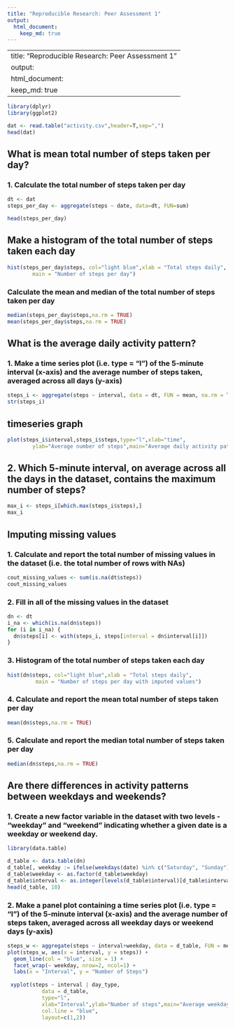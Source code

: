 ```yaml
---
title: "Reproducible Research: Peer Assessment 1"
output: 
  html_document:
    keep_md: true
---
```


---
title: "Reproducible Research: Peer Assessment 1"
output: 
  html_document:
    keep_md: true
------
```r
library(dplyr)
library(ggplot2)

```

```r
dat <- read.table("activity.csv",header=T,sep=",")
head(dat)
```


## What is mean total number of steps taken per day?
### 1. Calculate the total number of steps taken per day
```r
dt <- dat
steps_per_day <- aggregate(steps ~ date, data=dt, FUN=sum)
```


```r
head(steps_per_day)
```


## Make a histogram of the total number of steps taken each day
```r
hist(steps_per_day$steps, col="light blue",xlab = "Total steps daily", 
        main = "Number of steps per day")
```

### Calculate the mean and median of the total number of steps taken per day
```r
median(steps_per_day$steps,na.rm = TRUE)
mean(steps_per_day$steps,na.rm = TRUE)

```

## What is the average daily activity pattern?
### 1. Make a time series plot (i.e. type = “l”) of the 5-minute interval (x-axis) and the average number of steps taken, averaged across all days (y-axis)
```r
steps_i <- aggregate(steps ~ interval, data = dt, FUN = mean, na.rm = TRUE)
str(steps_i)
```

## timeseries graph
```r
plot(steps_i$interval,steps_i$steps,type="l",xlab="time",
        ylab="Average number of steps",main="Average daily activity pattern")
```

## 2. Which 5-minute interval, on average across all the days in the dataset, contains the maximum number of steps?
```r
max_i <- steps_i[which.max(steps_i$steps),]
max_i
```


## Imputing missing values
### 1. Calculate and report the total number of missing values in the dataset (i.e. the total number of rows with NAs)
```r
cout_missing_values <- sum(is.na(dt$steps))
cout_missing_values
```


### 2. Fill in all of the missing values in the dataset
```r
dn <- dt
i_na <- which(is.na(dn$steps))
for (i in i_na) {
  dn$steps[i] <- with(steps_i, steps[interval = dn$interval[i]])
}
```


### 3. Histogram of the total number of steps taken each day
```r
hist(dn$steps, col="light blue",xlab = "Total steps daily", 
         main = "Number of steps per day with imputed values")
```

         
### 4. Calculate and report the mean total number of steps taken per day
```r
mean(dn$steps,na.rm = TRUE)
```


### 5. Calculate and report the median total number of steps taken per day
```r
median(dn$steps,na.rm = TRUE)
```


## Are there differences in activity patterns between weekdays and weekends?
### 1. Create a new factor variable in the dataset with two levels - “weekday” and “weekend” indicating whether a given date is a weekday or weekend day.
```r
library(data.table)

d_table <- data.table(dn)
d_table[, weekday := ifelse(weekdays(date) %in% c("Saturday", "Sunday"), "Weekend", "Weekday")]
d_table$weekday <- as.factor(d_table$weekday)
d_table$interval <- as.integer(levels(d_table$interval)[d_table$interval])
head(d_table, 10)
```


### 2. Make a panel plot containing a time series plot (i.e. type = “l”) of the 5-minute interval (x-axis) and the average number of steps taken, averaged across all weekday days or weekend days (y-axis)
```r
steps_w <- aggregate(steps ~ interval+weekday, data = d_table, FUN = mean)
plot(steps_w, aes(x = interval, y = steps)) + 
  geom_line(col = "blue", size = 1) + 
  facet_wrap(~ weekday, nrow=2, ncol=1) + 
  labs(x = "Interval", y = "Number of Steps")
  
 xyplot(steps ~ interval | day_type,
           data = d_table,
           type="l",
           xlab="Interval",ylab="Number of steps",main="Average weekday/weekend activity pattern",
           col.line = "blue",
           layout=c(1,2))
```











